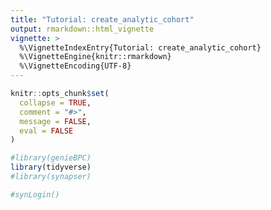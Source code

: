```yaml
---
title: "Tutorial: create_analytic_cohort"
output: rmarkdown::html_vignette
vignette: >
  %\VignetteIndexEntry{Tutorial: create_analytic_cohort}
  %\VignetteEngine{knitr::rmarkdown}
  %\VignetteEncoding{UTF-8}
---
```


```r
knitr::opts_chunk$set(
  collapse = TRUE,
  comment = "#>", 
  message = FALSE,
  eval = FALSE
)

#library(genieBPC)
library(tidyverse)
#library(synapser)

#synLogin()
```

<!-- ## Introduction -->

<!-- The `create_analytic_cohort()` function allows the user to create a cohort from the GENIE BPC data based on cancer diagnosis information such as cancer cohort, treating institution, histology, and stage at diagnosis, as well as cancer-directed regimen information including regimen name and regimen order. The function returns three datasets: -->

<!-- 1. `cohort_ca_dx` contains cancer diagnosis information for patients matching the specified criteria. This dataset is structured as one record per patient per associated cancer diagnosis. -->

<!-- 2. `cohort_ca_drugs` returns the drug-regimen information for patients matching the specified criteria. This dataset is structured as one record per patient, per regimen and associated cancer diagnosis. -->

<!-- 3. `cohort_ngs` contains next generation sequencing information that can linked to the genomic data from Project GENIE. This dataset is structured as one record per cancer panel test and associated diagnosis, per patient.  -->

<!-- This vignette will walk a user through the `create_analytic_cohort()` function.  -->

<!-- ## Setup -->

<!-- Before going through the tutorial, install {genieBPC} and {synapser} and log into Synapse using the `synLogin()` function. For more information on `synLogin()`, refer to the pull_data_synapse vignette or [synapser documentation](https://rdrr.io/github/Sage-Bionetworks/synapser/man/synLogin.html). -->

<!-- ```{r, results = 'hide'} -->
<!-- #library(genieBPC) -->
<!-- #library(synapser) -->

<!-- #synLogin() -->
<!-- ``` -->


<!-- ```{r, include = FALSE} -->
<!-- library(gt) -->
<!-- library(dplyr) -->

<!-- gt_compact_fun <- function(x) { -->
<!--   gt::tab_options(x,  -->
<!--                   table.font.size = 'small', -->
<!--                   data_row.padding = gt::px(1), -->
<!--                   summary_row.padding = gt::px(1), -->
<!--                   grand_summary_row.padding = gt::px(1), -->
<!--                   footnotes.padding = gt::px(1), -->
<!--                   source_notes.padding = gt::px(1), -->
<!--                   row_group.padding = gt::px(1)) -->
<!-- } -->
<!-- ``` -->


<!-- ## Modifying Function Arguments -->

<!-- The `create_analytic_cohort()` function includes several input parameters: -->


<!-- ```{r, include = FALSE} -->
<!-- tbl_arguments = tibble::tribble( -->
<!--   ~Argument,       ~Description, -->
<!--   "`cohort`",       "GENIE BPC Project cancer. Must be one of 'NSCLC' (non-small cell lung cancer) or 'CRC' (colorectal cancer). Future cohorts will include 'BrCa' (breast cancer), 'PANC' (pancreatic cancer), 'Prostate' (prostate cancer).", -->
<!--   "`index_ca_seq`",       "Index cancer sequence. Default is 1, indicating the patient's first index cancer. The index cancer is also referred to as the BPC Project cancer in the GENIE BPC Analytic Data Guide; this is the cancer that met the eligibility criteria for the project and was selected at random for PRISSMM phenomic data curation.", -->
<!--   "`institution`",        "GENIE BPC participating institution. Must be one of 'DFCI', 'MSK', 'UHN', or 'VICC' for    NSCLC cohorts; must be one of 'DFCI', 'MSK', 'VICC' for CRC. Default selection is all institutions.", -->
<!--   "`stage_dx`",        "Stage at diagnosis. Must be one of 'Stage I', 'Stage II', 'Stage III', 'Stage I-III NOS', 'Stage IV'. Default selection is all stages.", -->
<!--   "`histology`",        "Cancer histology. Must be one of 'Adenocarcinoma', 'Squamous cell', 'Sarcoma', 'Small cell carcinoma', 'Other histologies/mixed tumor'. Default selection is all histologies.", -->
<!--   "`regimen_drugs`",        "Vector with names of drugs in cancer-directed regimen, separated by a comma. For example, to specify a regimen consisting of Carboplatin and Pemetrexed, specify regimen_drugs = 'Carboplatin, Pemetrexed'.", -->
<!--   "`regimen_type`",        "Indicates whether the regimen(s) specified in `regimen_drugs` indicates the exact regimen to return, or if regimens containing the drugs listed in `regimen_drugs` should be returned. Must be one of 'Exact' or 'Containing'. The default is 'Exact'.", -->
<!--   "`regimen_order`",        "Order of cancer-directed regimen. If multiple drugs are specified, `regimen_order` indicates the regimen order for all drugs; different values of `regimen_order` cannot be specified for different drug regimens.", -->
<!--   "`regimen_order_type`",        "Specifies whether the `regimen_order` parameter refers to the order of receipt of the drug regimen within the cancer diagnosis (across all other drug regimens) or the order of receipt of the drug regimen within the times that that drug regimen was administered (e.g. the first time carboplatin pemetrexed was received, out of all times that the patient received carboplatin pemetrexed).", -->
<!--   "`return_summary`",        "Specifies whether a summary table for the cohort is returned. Default is FALSE. The `gtsummary` package is required to return a summary table.", -->
<!--   "`lines_keep`",        "When `return_summary` set to TRUE, will set regimen number -->
<!-- #' to be kept to create the summary of the treatment history.." -->
<!-- ) %>% -->
<!--   gt::gt() %>% -->
<!--   gt::fmt_markdown(columns = vars(Argument)) %>% -->
<!--   gt::tab_options(table.font.size = 'small', -->
<!--                   data_row.padding = gt::px(1), -->
<!--                   summary_row.padding = gt::px(1), -->
<!--                   grand_summary_row.padding = gt::px(1), -->
<!--                   footnotes.padding = gt::px(1), -->
<!--                   source_notes.padding = gt::px(1), -->
<!--                   row_group.padding = gt::px(1)) %>% -->
<!--   gt_compact_fun() -->

<!-- tbl_arguments -->
<!-- ``` -->

<!-- ```{r, echo = FALSE} -->
<!-- tbl_arguments -->
<!-- ``` -->


<!-- ## Examples -->

<!-- The examples below create analytic datasets based on the GENIE BPC NSCLC cohort. To begin, the user must first pull the NSCLC data from Synapse and save it to the local environment, as shown below using the `pull_data_synapse` function: -->


<!-- ```{r, results = 'hide'} -->
<!-- nsclc_data = pull_data_synapse("NSCLC", version = "2.1") -->
<!-- ``` -->

<!-- ### Example 1 -->

<!-- Create a cohort of all patients with stage IV NSCLC adenocarcinoma and also return all of their corresponding cancer-directed drugs -->

<!-- ```{r} -->
<!-- nsclc_stg_iv_adeno = create_analytic_cohort(cohort = "NSCLC",  -->
<!--                                    data_synapse = nsclc_data, -->
<!--                                    stage_dx = c("Stage IV"), -->
<!--                                    histology = "Adenocarcinoma") -->

<!-- ls(nsclc_stg_iv_adeno) -->
<!-- ``` -->

<!-- ### Example 2 -->

<!-- Create a cohort of all NSCLC patients who received Cisplatin, Pemetrexed Disodium or Cisplatin, Etoposide as their first drug regimen for their first index NSCLC -->

<!-- ```{r, eval = FALSE} -->
<!-- create_analytic_cohort(cohort = "NSCLC", -->
<!--               data_synapse = nsclc_data, -->
<!--               regimen_drugs = c("Cisplatin, Pemetrexed Disodium","Cisplatin, Etoposide"), -->
<!--               regimen_order = 1, -->
<!--               regimen_order_type = "within cancer") -->
<!-- ``` -->

<!-- ### Example 3 -->

<!-- Create a cohort of all NSCLC patients who received Cisplatin, Pemetrexed Disodium at any time throughout the course of treatment for their cancer diagnosis, but in the event that the patient received the drug multiple times, only select the first time. -->

<!-- ```{r, warning = FALSE} -->
<!-- nsclc_cisplatin_pem_any = create_analytic_cohort(cohort = "NSCLC", -->
<!--                                         data_synapse = nsclc_data, -->
<!--                                         regimen_drugs = c("Cisplatin, Pemetrexed Disodium"), -->
<!--                                         regimen_order = 1, -->
<!--                                         regimen_order_type = "within regimen", -->
<!--                                         return_summary = TRUE) -->
<!-- ``` -->


<!-- ```{r, warning = FALSE} -->
<!-- nsclc_cisplatin_pem_any$tbl_cohort_summary -->
<!-- ``` -->

<!-- ```{r, warning = FALSE} -->
<!-- nsclc_cisplatin_pem_any$tbl_cohort -->
<!-- ``` -->

<!-- ```{r, warning = FALSE} -->
<!-- nsclc_cisplatin_pem_any$tbl_drugs -->
<!-- ``` -->

<!-- ```{r, warning = FALSE} -->
<!-- nsclc_cisplatin_pem_any$tbl_cpt -->
<!-- ``` -->
